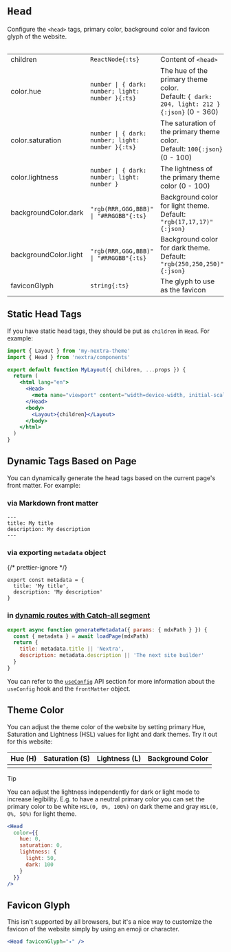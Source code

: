 
# `Head`

Configure the `<head>` tags, primary color, background color and favicon glyph
of the website.

<Table>

|                       |                                                  |                                                                                               |
| --------------------- | ------------------------------------------------ | --------------------------------------------------------------------------------------------- |
| children              | `ReactNode{:ts}`                                 | Content of `<head>`                                                                           |
| color.hue             | `number \| { dark: number; light: number }{:ts}` | The hue of the primary theme color.<br/>Default: `{ dark: 204, light: 212 }{:json}` (0 - 360) |
| color.saturation      | `number \| { dark: number; light: number }{:ts}` | The saturation of the primary theme color.<br/>Default: `100{:json}` (0 - 100)                |
| color.lightness       | `number \| { dark: number; light: number }`      | The lightness of the primary theme color (0 - 100)                                            |
| backgroundColor.dark  | `"rgb(RRR,GGG,BBB)" \| "#RRGGBB"{:ts}`           | Background color for light theme.<br/>Default: `"rgb(17,17,17)"{:json}`                       |
| backgroundColor.light | `"rgb(RRR,GGG,BBB)" \| "#RRGGBB"{:ts}`           | Background color for dark theme.<br/>Default: `"rgb(250,250,250)"{:json}`                     |
| faviconGlyph          | `string{:ts}`                                    | The glyph to use as the favicon                                                               |

</Table>

## Static Head Tags

If you have static head tags, they should be put as `children` in `Head`. For
example:

```jsx filename="app/layout.jsx" {8}
import { Layout } from 'my-nextra-theme'
import { Head } from 'nextra/components'

export default function MyLayout({ children, ...props }) {
  return (
    <html lang="en">
      <Head>
        <meta name="viewport" content="width=device-width, initial-scale=1.0" />
      </Head>
      <body>
        <Layout>{children}</Layout>
      </body>
    </html>
  )
}
```

## Dynamic Tags Based on Page

You can dynamically generate the head tags based on the current page's front
matter. For example:

### via Markdown front matter

```mdx filename="my-page/page.mdx"
---
title: My title
description: My description
---
```

### via exporting `metadata` object

{/* prettier-ignore */}
```mdx filename="my-page/page.mdx"
export const metadata = {
  title: 'My title',
  description: 'My description'
}
```

### in [dynamic routes with Catch-all segment](https://nextjs.org/docs/app/building-your-application/routing/dynamic-routes#catch-all-segments)

```jsx filename="app/[[...mdxPath]]/page.jsx"
export async function generateMetadata({ params: { mdxPath } }) {
  const { metadata } = await loadPage(mdxPath)
  return {
    title: metadata.title || 'Nextra',
    description: metadata.description || 'The next site builder'
  }
}
```

You can refer to the [`useConfig`](/docs/docs-theme/api) API section for more
information about the `useConfig` hook and the `frontMatter` object.

## Theme Color

You can adjust the theme color of the website by setting primary Hue, Saturation
and Lightness (HSL) values for light and dark themes. Try it out for this
website:

| Hue (H)                                            | Saturation (S)                                            | Lightness (L)                                             | Background Color   |
| -------------------------------------------------- | --------------------------------------------------------- | --------------------------------------------------------- | ------------------ |
| <Slider max={360} cssVar="--nextra-primary-hue" /> | <Slider max={100} cssVar='--nextra-primary-saturation' /> | <Slider max={100} cssVar='--nextra-primary-lightness'  /> | <BackgroundColor/> |

> [!TIP]
>
> You can adjust the lightness independently for dark or light mode to increase
> legibility. E.g. to have a neutral primary color you can set the primary color
> to be white `HSL(0, 0%, 100%)` on dark theme and gray `HSL(0, 0%, 50%)` for
> light theme.
>
> ```jsx filename="app/layout.jsx"
> <Head
>   color={{
>     hue: 0,
>     saturation: 0,
>     lightness: {
>       light: 50,
>       dark: 100
>     }
>   }}
> />
> ```

## Favicon Glyph

This isn't supported by all browsers, but it's a nice way to customize the
favicon of the website simply by using an emoji or character.

```jsx filename="app/layout.jsx"
<Head faviconGlyph="✦" />
```

